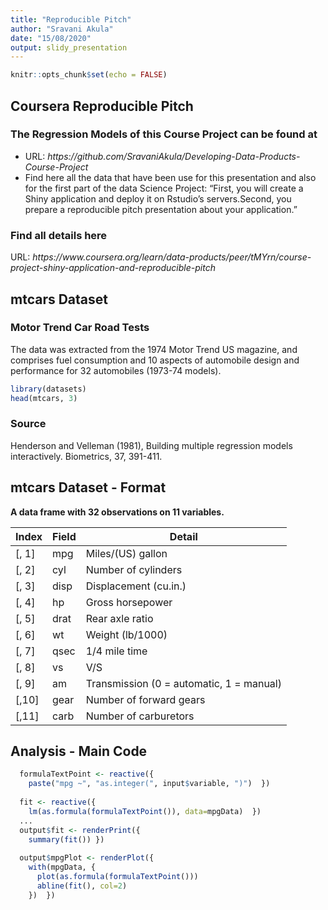 ```yaml
---
title: "Reproducible Pitch"
author: "Sravani Akula"
date: "15/08/2020"
output: slidy_presentation
---
```


```r
knitr::opts_chunk$set(echo = FALSE)
```

## Coursera Reproducible Pitch

### The Regression Models of this Course Project can be found at  

- URL: *https://github.com/SravaniAkula/Developing-Data-Products-Course-Project*
- Find here all the data that have been use for this presentation and also for the first part of the data Science Project: "First, you will create a Shiny application and deploy it on Rstudio's servers.Second, you  prepare a reproducible pitch presentation about your application."

### Find all details here
URL: *https://www.coursera.org/learn/data-products/peer/tMYrn/course-project-shiny-application-and-reproducible-pitch*


## mtcars Dataset

### Motor Trend Car Road Tests

  The data was extracted from the 1974 Motor Trend US magazine, and comprises fuel consumption and 10 aspects of automobile design and performance for 32 automobiles (1973-74 models).
  
  ```r
library(datasets)
head(mtcars, 3)
```
  
### Source

  Henderson and Velleman (1981), Building multiple regression models interactively. Biometrics, 37, 391-411.


## mtcars Dataset - Format

**A data frame with 32 observations on 11 variables.**

| Index | Field | Detail |
------- | ----- | ------ |
| [, 1] | mpg | Miles/(US) gallon |
| [, 2]  | cyl | Number of cylinders |
| [, 3]	| disp | Displacement (cu.in.) |
| [, 4]	| hp | Gross horsepower |
| [, 5]	| drat | Rear axle ratio |
| [, 6]	| wt | Weight (lb/1000) |
| [, 7]	| qsec | 1/4 mile time |
| [, 8]	| vs | V/S |
| [, 9]	| am | Transmission (0 = automatic, 1 = manual) |
| [,10]	| gear | Number of forward gears |
| [,11]	| carb | Number of carburetors |


## Analysis - Main Code

``` r
  formulaTextPoint <- reactive({
    paste("mpg ~", "as.integer(", input$variable, ")")  })
  
  fit <- reactive({
    lm(as.formula(formulaTextPoint()), data=mpgData)  })
  ...
  output$fit <- renderPrint({
    summary(fit()) })
  
  output$mpgPlot <- renderPlot({
    with(mpgData, {
      plot(as.formula(formulaTextPoint()))
      abline(fit(), col=2)
    })  })
```